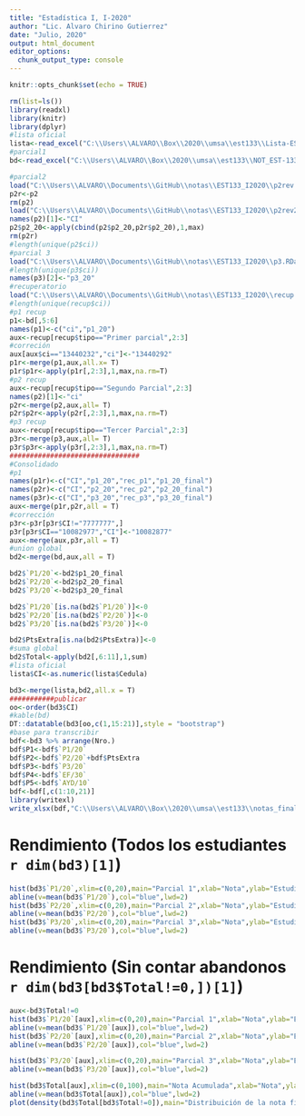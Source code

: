 ```yaml
---
title: "Estadística I, I-2020"
author: "Lic. Alvaro Chirino Gutierrez"
date: "Julio, 2020"
output: html_document
editor_options: 
  chunk_output_type: console
---
```


```r
knitr::opts_chunk$set(echo = TRUE)
```

```r
rm(list=ls())
library(readxl)
library(knitr)
library(dplyr)
#lista oficial
lista<-read_excel("C:\\Users\\ALVARO\\Box\\2020\\umsa\\est133\\Lista-EST 133-2020-PRIMERO-C.xls",range = "A11:I119")
#parcial1
bd<-read_excel("C:\\Users\\ALVARO\\Box\\2020\\umsa\\est133\\NOT_EST-133-I2020.xls")
```


```r
#parcial2
load("C:\\Users\\ALVARO\\Documents\\GitHub\\notas\\EST133_I2020\\p2rev.RData")
p2r<-p2
rm(p2)
load("C:\\Users\\ALVARO\\Documents\\GitHub\\notas\\EST133_I2020\\p2rev2.RData")
names(p2)[1]<-"CI"
p2$p2_20<-apply(cbind(p2$p2_20,p2r$p2_20),1,max)
rm(p2r)
#length(unique(p2$ci))
#parcial 3
load("C:\\Users\\ALVARO\\Documents\\GitHub\\notas\\EST133_I2020\\p3.RData")
#length(unique(p3$ci))
names(p3)[2]<-"p3_20"
#recuperatorio
load("C:\\Users\\ALVARO\\Documents\\GitHub\\notas\\EST133_I2020\\recup.RData")
#length(unique(recup$ci))
#p1 recup
p1<-bd[,5:6]
names(p1)<-c("ci","p1_20")
aux<-recup[recup$tipo=="Primer parcial",2:3]
#correción
aux[aux$ci=="13440232","ci"]<-"13440292"
p1r<-merge(p1,aux,all.x= T)
p1r$p1r<-apply(p1r[,2:3],1,max,na.rm=T)
#p2 recup
aux<-recup[recup$tipo=="Segundo Parcial",2:3]
names(p2)[1]<-"ci"
p2r<-merge(p2,aux,all= T)
p2r$p2r<-apply(p2r[,2:3],1,max,na.rm=T)
#p3 recup
aux<-recup[recup$tipo=="Tercer Parcial",2:3]
p3r<-merge(p3,aux,all= T)
p3r$p3r<-apply(p3r[,2:3],1,max,na.rm=T)
################################
#Consolidado
#p1
names(p1r)<-c("CI","p1_20","rec_p1","p1_20_final")
names(p2r)<-c("CI","p2_20","rec_p2","p2_20_final")
names(p3r)<-c("CI","p3_20","rec_p3","p3_20_final")
aux<-merge(p1r,p2r,all = T)
#corrección
p3r<-p3r[p3r$CI!="7777777",]
p3r[p3r$CI=="10082977","CI"]<-"10082877"
aux<-merge(aux,p3r,all = T)
#union global
bd2<-merge(bd,aux,all = T)

bd2$`P1/20`<-bd2$p1_20_final
bd2$`P2/20`<-bd2$p2_20_final
bd2$`P3/20`<-bd2$p3_20_final

bd2$`P1/20`[is.na(bd2$`P1/20`)]<-0
bd2$`P2/20`[is.na(bd2$`P2/20`)]<-0
bd2$`P3/20`[is.na(bd2$`P3/20`)]<-0

bd2$PtsExtra[is.na(bd2$PtsExtra)]<-0
#suma global
bd2$Total<-apply(bd2[,6:11],1,sum)
#lista oficial 
lista$CI<-as.numeric(lista$Cedula)

bd3<-merge(lista,bd2,all.x = T)
###########publicar 
oo<-order(bd3$CI)
#kable(bd)
DT::datatable(bd3[oo,c(1,15:21)],style = "bootstrap")
#base para transcribir
bdf<-bd3 %>% arrange(Nro.)
bdf$P1<-bdf$`P1/20`
bdf$P2<-bdf$`P2/20`+bdf$PtsExtra
bdf$P3<-bdf$`P3/20`
bdf$P4<-bdf$`EF/30`
bdf$P5<-bdf$`AYD/10`
bdf<-bdf[,c(1:10,21)]
library(writexl)
write_xlsx(bdf,"C:\\Users\\ALVARO\\Box\\2020\\umsa\\est133\\notas_finales_I2020.xlsx")
```

# Rendimiento (Todos los estudiantes `r dim(bd3)[1]`)

```r
hist(bd3$`P1/20`,xlim=c(0,20),main="Parcial 1",xlab="Nota",ylab="Estudiantes")
abline(v=mean(bd3$`P1/20`),col="blue",lwd=2)
hist(bd3$`P2/20`,xlim=c(0,20),main="Parcial 2",xlab="Nota",ylab="Estudiantes")
abline(v=mean(bd3$`P2/20`),col="blue",lwd=2)
hist(bd3$`P3/20`,xlim=c(0,20),main="Parcial 3",xlab="Nota",ylab="Estudiantes")
abline(v=mean(bd3$`P3/20`),col="blue",lwd=2)
```

# Rendimiento (Sin contar abandonos `r dim(bd3[bd3$Total!=0,])[1]`)

```r
aux<-bd3$Total!=0
hist(bd3$`P1/20`[aux],xlim=c(0,20),main="Parcial 1",xlab="Nota",ylab="Estudiantes")
abline(v=mean(bd3$`P1/20`[aux]),col="blue",lwd=2)
hist(bd3$`P2/20`[aux],xlim=c(0,20),main="Parcial 2",xlab="Nota",ylab="Estudiantes")
abline(v=mean(bd3$`P2/20`[aux]),col="blue",lwd=2)

hist(bd3$`P3/20`[aux],xlim=c(0,20),main="Parcial 3",xlab="Nota",ylab="Estudiantes")
abline(v=mean(bd3$`P3/20`[aux]),col="blue",lwd=2)

hist(bd3$Total[aux],xlim=c(0,100),main="Nota Acumulada",xlab="Nota",ylab="Estudiantes")
abline(v=mean(bd3$Total[aux]),col="blue",lwd=2)
plot(density(bd3$Total[bd3$Total!=0]),main="Distribuición de la nota final")
```